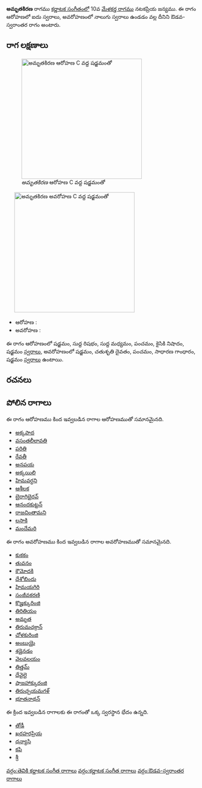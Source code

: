 {{Infobox ragam
	| name          	= అమృతకిరణ
	| synonym	    	= 
	| mela          	= 
	| chakra        	= 
	| janaka        	= 
	| type          	= ఔడవ-స్వరాంతర
	| arohanam      	= {{svaraC|S|R1|M1|P|N2|S'}} 
	| avarohanam    	= {{svaraC|S'|D2|P|G2|S}}
	| jeeva         	=
	| chhaya        	=
	| nyasa         	=
	| vishesha      	= 
	| equivalent  		= 
}}
{{కర్ణాటక సంగీత రాగాలు}}
'''అమృతకిరణ''' రాగము [[కర్ణాటక సంగీతం]]లో 10వ [[మేళకర్త రాగము]] నటకప్రియ జన్యము.  ఈ రాగం ఆరోహణలో ఐదు స్వరాలు, అవరోహణంలో నాలుగు స్వరాలు ఉండడం వల్ల దీనిని ఔడవ-స్వరాంతర రాగం అంటారు.


==రాగ లక్షణాలు==
[[Image:amrtakirana_ar_kb2wiki.png|thumb|right|316px|''అమృతకిరణ'' ఆరోహణ C వద్ద షడ్జమంతో]]
	[[Image:amrtakirana_av_kb2wiki.png|thumb|right|316px|''అమృతకిరణ'' అవరోహణ C వద్ద షడ్జమంతో]]

* ఆరోహణ : {{svaraC|S|R1|M1|P|N2|S'}} 
* అవరోహణ : {{svaraC|S'|D2|P|G2|S}}

ఈ రాగం ఆరోహణంలో షడ్జమం, సుద్ద  రిషభం, సుద్ద మధ్యమం, పంచమం, కైసికి నిషాదం, షడ్జమం [[స్వరాలు]], అవరోహణంలో షడ్జమం, చతుశృతి దైవతం, పంచమం, సాధారణ  గాంధారం, షడ్జమం [[స్వరాలు]] ఉంటాయి.

==రచనలు==



==పోలిన రాగాలు==
ఈ రాగం ఆరోహణము కింద ఇవ్వబడిన రాగాల ఆరోహణముతో సమానమైనది.
* [[అక్కపాద]]
* [[వసంతలీలావతి]]
* [[పరితి]]
* [[రేవతీ]]
* [[అనపయ]]
* [[అక్కయిలి]]
* [[హిమవర్ధని]]
* [[ఆశీలక]]
* [[బైరాగిభైరవ్]]
* [[ఆనందకుట్టన్]]
* [[రాజచింతామని]]
* [[లసాకి]]
* [[మందేమరి]]

ఈ రాగం అవరోహణము కింద ఇవ్వబడిన రాగాల అవరోహణముతో సమానమైనది.
* [[కుకకం]]
* [[ తువనం]]
* [[కౌమోదకి]]
* [[దేశోబిందు]]
* [[హిమయగిరి]]
* [[సంజీవకరణి]]
* [[కొజ్హక్కురింజి]]
* [[తిరితియం]]
* [[అమృత]]
* [[తిరుమచక్రాన్]]
* [[ చోళకురింజి]]
* [[అంబుయై]]
* [[శడైనడం]]
* [[వెలవలయం]]
* [[తిత్తమ్]]
* [[ దేవైలై]]
* [[షాజహాక్కురంజి]]
* [[తిరుచ్చయమగళ్]]
* [[భూతనాథన్]]

ఈ క్రింద ఇవ్వబడిన రాగాలకు ఈ రాగంతో ఒక్క స్వరస్థాన భేదం ఉన్నది.
* [[తోడీ]]
* [[ఖరహరప్రియ]]
* [[ధన్యాసి]]
* [[కపి]]
* [[శ్రీ]]



[[వర్గం:తెవికి కర్ణాటక సంగీత రాగాలు]]
[[వర్గం:కర్ణాటక సంగీత రాగాలు]]
[[వర్గం:ఔడవ-స్వరాంతర రాగాలు]]